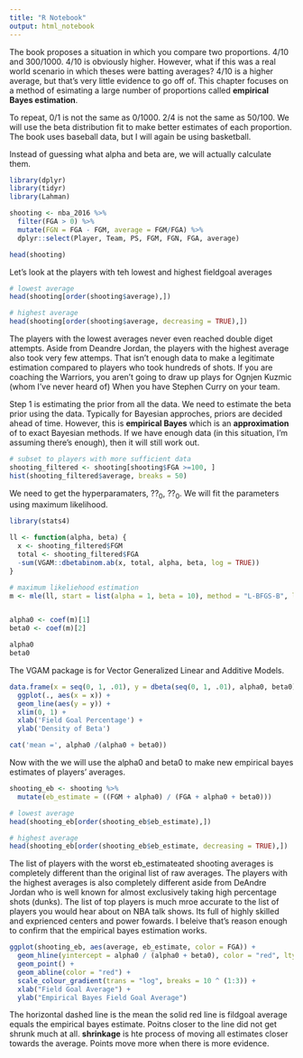 ---
title: "R Notebook"
output: html_notebook
---

The book proposes a situation in which you compare two proportions. 4/10 and 300/1000. 4/10 is obviously higher. However, what if this was a real world scenario in which theses were batting averages? 4/10 is a higher average, but that's very little evidence to go off of. This chapter focuses on a method of esimating a large number of proportions called **empirical Bayes estimation**.

To repeat, 0/1 is not the same as 0/1000. 2/4 is not the same as 50/100. We will use the beta distribution fit to make better estimates of each proportion. The book uses baseball data, but I will again be using basketball.

Instead of guessing what alpha and beta are, we will actually calculate them.


```{r}
library(dplyr)
library(tidyr)
library(Lahman)
```

```{r}
shooting <- nba_2016 %>%
  filter(FGA > 0) %>%
  mutate(FGN = FGA - FGM, average = FGM/FGA) %>%
  dplyr::select(Player, Team, PS, FGM, FGN, FGA, average)

head(shooting)
```


Let's look at the players with teh lowest and highest fieldgoal averages
```{r}
# lowest average
head(shooting[order(shooting$average),])

# highest average
head(shooting[order(shooting$average, decreasing = TRUE),])
```

The players with the lowest averages never even reached double diget attempts. Aside from Deandre Jordan, the players with the highest average also took very few attemps. That isn't enough data to make a legitimate estimation compared to players who took hundreds of shots. If you are coaching the Warriors, you aren't going to draw up plays for Ognjen Kuzmic (whom I've never heard of) When you have Stephen Curry on your team.

Step 1 is estimating the prior from all the data. We need to estimate the beta prior using the data. Typically for Bayesian approches, priors are decided ahead of time. However, this is **empirical Bayes** which is an **approximation** of to exact Bayesian methods. If we have enough data (in this situation, I'm assuming there's enough), then it will still work out.


```{r}
# subset to players with more sufficient data
shooting_filtered <- shooting[shooting$FGA >=100, ]
hist(shooting_filtered$average, breaks = 50)
```

We need to get the hyperparamaters, ??~0~, ??~0~. We will fit the parameters using maximum likelihood.

```{r}
library(stats4)

ll <- function(alpha, beta) {
  x <- shooting_filtered$FGM
  total <- shooting_filtered$FGA
  -sum(VGAM::dbetabinom.ab(x, total, alpha, beta, log = TRUE))
}

# maximum likeliehood estimation
m <- mle(ll, start = list(alpha = 1, beta = 10), method = "L-BFGS-B", lower = c(0.0001, .1))


alpha0 <- coef(m)[1]
beta0 <- coef(m)[2]

alpha0
beta0
```

The VGAM package is for Vector Generalized Linear and Additive Models.

```{r}
data.frame(x = seq(0, 1, .01), y = dbeta(seq(0, 1, .01), alpha0, beta0)) %>%
  ggplot(., aes(x = x)) +
  geom_line(aes(y = y)) +
  xlim(0, 1) +
  xlab('Field Goal Percentage') +
  ylab('Density of Beta')

cat('mean =', alpha0 /(alpha0 + beta0))
```

Now with the we will use the alpha0 and beta0 to make new empirical bayes estimates of players' averages.

```{r}
shooting_eb <- shooting %>%
  mutate(eb_estimate = ((FGM + alpha0) / (FGA + alpha0 + beta0)))
```

```{r}
# lowest average
head(shooting_eb[order(shooting_eb$eb_estimate),])

# highest average
head(shooting_eb[order(shooting_eb$eb_estimate, decreasing = TRUE),])
```

The list of players with the worst eb_estimateated shooting averages is completely different than the original list of raw averages. The players with the highest averages is also completely different aside from DeAndre Jordan who is well known for almost exclusively taking high percentage shots (dunks). The list of top players is much mroe accurate to the list of players you would hear about on NBA talk shows. Its full of highly skilled and exprienced centers and power fowards. I beleive that's reason enough to confirm that the empirical bayes estimation works.

```{r}
ggplot(shooting_eb, aes(average, eb_estimate, color = FGA)) +
  geom_hline(yintercept = alpha0 / (alpha0 + beta0), color = "red", lty = 2) +
  geom_point() +
  geom_abline(color = "red") +
  scale_colour_gradient(trans = "log", breaks = 10 ^ (1:3)) +
  xlab("Field Goal Average") +
  ylab("Empirical Bayes Field Goal Average")
```

The horizontal dashed line is the mean
the solid red line is fildgoal average equals the empirical bayes estimate. Poitns closer to the line did not get shrunk much at all. **shrinkage** is hte process of moving all estimates closer towards the average. Points move more when there is more evidence.





